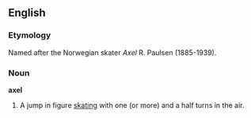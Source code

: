 ==English==

===Etymology===
Named after the Norwegian skater ''Axel'' R. Paulsen (1885-1939).

===Noun===
'''axel'''
# A jump in figure [[skating]] with one (or more) and a half turns in the air.